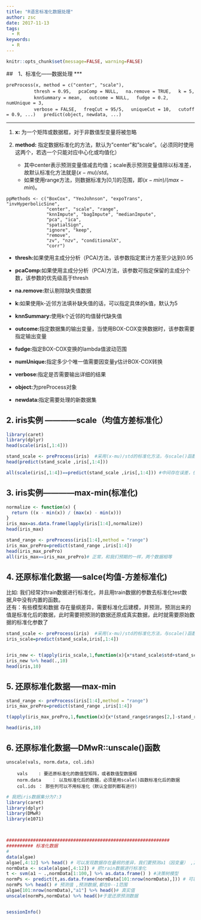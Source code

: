 ```yaml
---
title: "R语言标准化数据处理"
author: zsc
date: 2017-11-13
tags:
  - R
keywords:
  - R
---
```


```r
knitr::opts_chunk$set(message=FALSE, warning=FALSE)
```

##　1、标准化——数据处理
***
```
preProcess(x, method = c("center", "scale"),  
  　　　　　thresh = 0.95, 　pcaComp = NULL, 　na.remove = TRUE, 　k = 5,  
  　　　　　knnSummary = mean, 　outcome = NULL, 　fudge = 0.2, 　numUnique = 3,  
  　　　　　verbose = FALSE, 　freqCut = 95/5,　 uniqueCut = 10, 　cutoff = 0.9, ...)   predict(object, newdata, ...)  
```

***

1. **x:** 为一个矩阵或数据框，对于非数值型变量将被忽略　　

2. **method:** 指定数据标准化的方法，默认为"center"和"scale"。（必须同时使用这两个，若选一个只能对应中心化或均值化）     
   - 其中center表示预测变量值减去均值；scale表示预测变量值除以标准差，故默认标准化方法就是$(x-mu)/std$。   
   - 如果使用range方法，则数据标准为[0,1]的范围，即$(x-min)/(max-min)$。  

```
ppMethods <- c("BoxCox", "YeoJohnson", "expoTrans", "invHyperbolicSine",
               "center", "scale", "range", 
               "knnImpute", "bagImpute", "medianImpute", 
               "pca", "ica", 
               "spatialSign", 
               "ignore", "keep", 
               "remove", 
               "zv", "nzv", "conditionalX",
               "corr")
```
- **thresh:**如果使用主成分分析（PCA)方法，该参数指定累计方差至少达到0.95  

- **pcaComp:**如果使用主成分分析（PCA)方法，该参数可指定保留的主成分个数，该参数的优先级高于thresh  

- **na.remove:**默认剔除缺失值数据  

- **k:**如果使用k-近邻方法填补缺失值的话，可以指定具体的k值，默认为5  

- **knnSummary:**使用k个近邻的均值替代缺失值  

- **outcome:**指定数据集的输出变量，当使用BOX-COX变换数据时，该参数需要指定输出变量  

- **fudge:**指定BOX-COX变换的lambda值波动范围  

- **numUnique:**指定多少个唯一值需要因变量y估计BOX-COX转换  

- **verbose:**指定是否需要输出详细的结果  

- **object:**为preProcess对象  

- **newdata:**指定需要处理的新数据集  



## 2. iris实例 ————scale（均值方差标准化）
```r
library(caret)
library(dplyr)
head(scale(iris[,1:4]))

stand_scale <- preProcess(iris)  #采用(x-mu)/std的标准化方法，与scale()函数效果一样
head(predict(stand_scale ,iris[,1:4]))

all(scale(iris[,1:4])==predict(stand_scale ,iris[,1:4])) #中间存在误差，但是大多数以及相等了
```

## 3. iris实例————max-min(标准化)
```r
normalize <- function(x) {
  return ((x - min(x)) / (max(x) - min(x)))
}
iris_max=as.data.frame(lapply(iris[1:4],normalize))
head(iris_max)

stand_range <- preProcess(iris[1:4],method = "range")
iris_max_prePro=predict(stand_range ,iris[1:4])
head(iris_max_prePro)
all(iris_max==iris_max_prePro)# 正常，和我们预期的一样，两个数据相等

```

## 4. 还原标准化数据-----salce(均值-方差标准化)   

比如: 我们经常对train数据进行标准化，并且用train数据的参数去标准化test数据,R中没有内置的函数。   
还有：有些模型和数据 存在量纲差异，需要标准化后建模，并预测，预测出来的值是标准化后的数据，此时需要把预测的数据还原成真实数据，此时就需要原始数据的标准化参数了   
```r
stand_scale <- preProcess(iris)  #采用(x-mu)/std的标准化方法，与scale()函数效果一样
iris_scale=predict(stand_scale,iris[,1:4])


iris_new <- t(apply(iris_scale,1,function(x){x*stand_scale$std+stand_scale$mean}))
iris_new %>% head(.,10)
head(iris,10)

```


## 5. 还原标准化数据-----max-min

```r
stand_range <- preProcess(iris[1:4],method = "range")
iris_max_prePro=predict(stand_range ,iris[1:4])

t(apply(iris_max_prePro,1,function(x){x*(stand_range$ranges[2,]-stand_range$ranges[1,])+stand_range$ranges[1,] })) %>% head(.,10)

head(iris,10)

```

## 6. 还原标准化数据---DMwR::unscale()函数

```
unscale(vals, norm.data, col.ids)

    vals	: 要还原标准化的数值型矩阵，或者数值型数据框  
    norm.data	 ： 以及标准化后的数据，必须是用scale()函数标准化后的数据  
    col.ids	： 那些列可以不用标准化（默认全部列都有进行)  
```
```r
# 我把iris数据集分为7:3
library(caret)
library(dplyr)
library(DMwR)
library(e1071)



#############################################################
########## 标准化数据
# 
data(algae)
algae[,4:12] %>% head() # 可以发现数据存在量纲的差异，我们要预测a1（因变量） ,其他为自变量
normData <- scale(algae[,4:12]) # 把train数据进行标准化
t <- svm(a1 ~ .,normData[1:100,] %>% as.data.frame() ) #决策树模型
normPs <- predict(t,as.data.frame(normData[101:nrow(normData),])) # 可以发现预测的数据不是最终的数据，需要进行标准化还原
normPs %>% head() # 预测值 ,预测数据,都在0--1范围
algae[101:nrow(normData),"a1"] %>% head()# 真实值
unscale(normPs,normData) %>% head()#于是还原预测数据



```


```r
sessionInfo()
```


